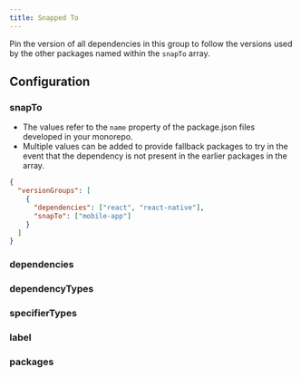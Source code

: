 ```yaml
---
title: Snapped To
---
```



Pin the version of all dependencies in this group to follow the versions used by the other packages named within the `snapTo` array.

## Configuration

### snapTo <Badge text="Required" variant="danger" />

- The values refer to the `name` property of the package.json files developed in your monorepo.
- Multiple values can be added to provide fallback packages to try in the event that the dependency is not present in the earlier packages in the array.

```json title="Ensure all packages use whatever version of react that mobile-app is using"
{
  "versionGroups": [
    {
      "dependencies": ["react", "react-native"],
      "snapTo": ["mobile-app"]
    }
  ]
}
```

### dependencies <Badge text="Optional" variant="note" />

<Dependencies />

### dependencyTypes <Badge text="Optional" variant="note" />

<DependencyTypes />

### specifierTypes <Badge text="Optional" variant="note" />

<SpecifierTypes />

### label <Badge text="Optional" variant="note" />

<Label />

### packages <Badge text="Optional" variant="note" />

<Packages />
